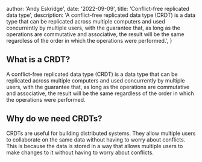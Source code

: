 
  author: 'Andy Eskridge',
  date: '2022-09-09',
  title: 'Conflict-free replicated data type',
  description:
    'A conflict-free replicated data type (CRDT) is a data type that can be replicated across multiple computers and used concurrently by multiple users, with the guarantee that, as long as the operations are commutative and associative, the result will be the same regardless of the order in which the operations were performed.',
}


## What is a CRDT?

A conflict-free replicated data type (CRDT) is a data type that can be replicated across multiple computers and used concurrently by multiple users, with the guarantee that, as long as the operations are commutative and associative, the result will be the same regardless of the order in which the operations were performed.

## Why do we need CRDTs?

CRDTs are useful for building distributed systems. They allow multiple users to collaborate on the same data without having to worry about conflicts. This is because the data is stored in a way that allows multiple users to make changes to it without having to worry about conflicts.
